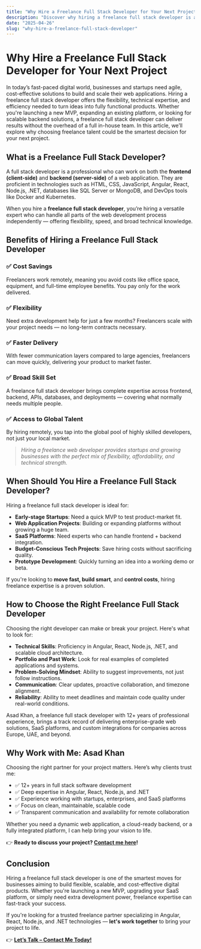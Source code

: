 ```yaml
---
title: "Why Hire a Freelance Full Stack Developer for Your Next Project"
description: "Discover why hiring a freelance full stack developer is a smart move for startups, SaaS companies, and digital projects. Learn the key benefits and how to choose the right developer."
date: "2025-04-26"
slug: "why-hire-a-freelance-full-stack-developer"
---
```


# Why Hire a Freelance Full Stack Developer for Your Next Project

In today’s fast-paced digital world, businesses and startups need agile, cost-effective solutions to build and scale their web applications. Hiring a freelance full stack developer offers the flexibility, technical expertise, and efficiency needed to turn ideas into fully functional products. Whether you're launching a new MVP, expanding an existing platform, or looking for scalable backend solutions, a freelance full stack developer can deliver results without the overhead of a full in-house team. In this article, we’ll explore why choosing freelance talent could be the smartest decision for your next project.

## What is a Freelance Full Stack Developer?

A full stack developer is a professional who can work on both the **frontend (client-side)** and **backend (server-side)** of a web application. They are proficient in technologies such as HTML, CSS, JavaScript, Angular, React, Node.js, .NET, databases like SQL Server or MongoDB, and DevOps tools like Docker and Kubernetes.

When you hire a **freelance full stack developer**, you’re hiring a versatile expert who can handle all parts of the web development process independently — offering flexibility, speed, and broad technical knowledge.

## Benefits of Hiring a Freelance Full Stack Developer

### ✅ Cost Savings
Freelancers work remotely, meaning you avoid costs like office space, equipment, and full-time employee benefits. You pay only for the work delivered.

### ✅ Flexibility
Need extra development help for just a few months? Freelancers scale with your project needs — no long-term contracts necessary.

### ✅ Faster Delivery
With fewer communication layers compared to large agencies, freelancers can move quickly, delivering your product to market faster.

### ✅ Broad Skill Set
A freelance full stack developer brings complete expertise across frontend, backend, APIs, databases, and deployments — covering what normally needs multiple people.

### ✅ Access to Global Talent
By hiring remotely, you tap into the global pool of highly skilled developers, not just your local market.

> *Hiring a freelance web developer provides startups and growing businesses with the perfect mix of flexibility, affordability, and technical strength.*

## When Should You Hire a Freelance Full Stack Developer?

Hiring a freelance full stack developer is ideal for:

- **Early-stage Startups**: Need a quick MVP to test product-market fit.
- **Web Application Projects**: Building or expanding platforms without growing a huge team.
- **SaaS Platforms**: Need experts who can handle frontend + backend integration.
- **Budget-Conscious Tech Projects**: Save hiring costs without sacrificing quality.
- **Prototype Development**: Quickly turning an idea into a working demo or beta.

If you're looking to **move fast, build smart**, and **control costs**, hiring freelance expertise is a proven solution.

## How to Choose the Right Freelance Full Stack Developer

Choosing the right developer can make or break your project. Here's what to look for:

- **Technical Skills**: Proficiency in Angular, React, Node.js, .NET, and scalable cloud architecture.
- **Portfolio and Past Work**: Look for real examples of completed applications and systems.
- **Problem-Solving Mindset**: Ability to suggest improvements, not just follow instructions.
- **Communication**: Clear updates, proactive collaboration, and timezone alignment.
- **Reliability**: Ability to meet deadlines and maintain code quality under real-world conditions.

Asad Khan, a freelance full stack developer with 12+ years of professional experience, brings a track record of delivering enterprise-grade web solutions, SaaS platforms, and custom integrations for companies across Europe, UAE, and beyond.

## Why Work with Me: Asad Khan

Choosing the right partner for your project matters. Here’s why clients trust me:

- ✅ 12+ years in full stack software development
- ✅ Deep expertise in Angular, React, Node.js, and .NET
- ✅ Experience working with startups, enterprises, and SaaS platforms
- ✅ Focus on clean, maintainable, scalable code
- ✅ Transparent communication and availability for remote collaboration

Whether you need a dynamic web application, a cloud-ready backend, or a fully integrated platform, I can help bring your vision to life.

👉 **Ready to discuss your project? [Contact me here](#contact)!**

## Conclusion

Hiring a freelance full stack developer is one of the smartest moves for businesses aiming to build flexible, scalable, and cost-effective digital products. Whether you're launching a new MVP, upgrading your SaaS platform, or simply need extra development power, freelance expertise can fast-track your success.

If you're looking for a trusted freelance partner specializing in Angular, React, Node.js, and .NET technologies — **let's work together** to bring your project to life.

👉 **[Let’s Talk – Contact Me Today!](#contact)**

